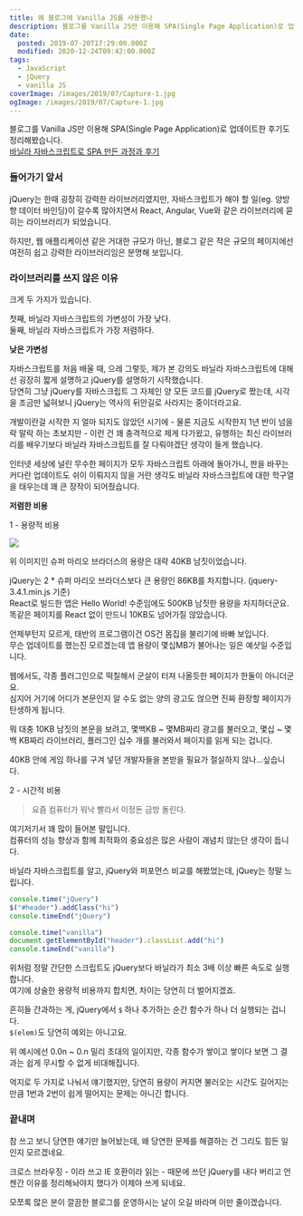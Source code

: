 ```yaml
---
title: 왜 블로그에 Vanilla JS를 사용했나
description: 블로그를 Vanilla JS만 이용해 SPA(Single Page Application)로 업데이트한 후기도 정리해봤습니다.바닐라 자바스크립트로 SPA 만든 과정과 후기 들어가기 앞서 jQuery는 한때 굉장히 강력한 라이브러리였지만, 자바스크립트가 해야 할 일(eg. 양방향 데이터 바인딩)이 갈수록 많아지면서 React, Angular, Vue와 같은 라이브러리에 묻히는 라이브러리가 되었습니다. 하지만, 웹 애플리케이션 같은 거대한 규모가 아닌, 블로그 같은 작은 규모의 페이지에선 여전히 쉽고 강력한 라이브러리임은
date:
  posted: 2019-07-20T17:29:00.000Z
  modified: 2020-12-24T09:42:00.000Z
tags:
  - JavaScript
  - jQuery
  - vanilla JS
coverImage: /images/2019/07/Capture-1.jpg
ogImage: /images/2019/07/Capture-1.jpg
---
```


블로그를 Vanilla JS만 이용해 SPA(Single Page Application)로 업데이트한 후기도 정리해봤습니다.  
[바닐라 자바스크립트로 SPA 만든 과정과 후기](/dev/%eb%b0%94%eb%8b%90%eb%9d%bc-%ec%9e%90%eb%b0%94%ec%8a%a4%ed%81%ac%eb%a6%bd%ed%8a%b8%eb%a1%9c-spa-%eb%a7%8c%eb%93%a0-%ea%b3%bc%ec%a0%95%ea%b3%bc-%ed%9b%84%ea%b8%b0)

### 들어가기 앞서

jQuery는 한때 굉장히 강력한 라이브러리였지만, 자바스크립트가 해야 할 일(eg. 양방향 데이터 바인딩)이 갈수록 많아지면서 React, Angular, Vue와 같은 라이브러리에 묻히는 라이브러리가 되었습니다.

하지만, 웹 애플리케이션 같은 거대한 규모가 아닌, 블로그 같은 작은 규모의 페이지에선 여전히 쉽고 강력한 라이브러리임은 분명해 보입니다.

### 라이브러리를 쓰지 않은 이유

크게 두 가지가 있습니다.

첫째, 바닐라 자바스크립트의 가변성이 가장 낮다.  
둘째, 바닐라 자바스크립트가 가장 저렴하다.

**낮은 가변성**

자바스크립트를 처음 배울 때, 으레 그렇듯, 제가 본 강의도 바닐라 자바스크립트에 대해선 굉장히 짧게 설명하고 jQuery를 설명하기 시작했습니다.  
당연히 그냥 jQuery를 자바스크립트 그 자체인 양 모든 코드를 jQuery로 짰는데, 시각을 조금만 넓혀보니 jQuery는 역사의 뒤안길로 사라지는 중이더라고요.

개발이란걸 시작한 지 얼마 되지도 않았던 시기에 - 물론 지금도 시작한지 1년 반이 넘을락 말락 하는 초보지만 - 이런 건 꽤 충격적으로 제게 다가왔고, 유행하는 최신 라이브러리를 배우기보다 바닐라 자바스크립트를 잘 다뤄야겠단 생각이 들게 했습니다.

인터넷 세상에 널린 무수한 페이지가 모두 자바스크립트 아래에 돌아가니, 판을 바꾸는 커다란 업데이트도 쉬이 이뤄지지 않을 거란 생각도 바닐라 자바스크립트에 대한 학구열을 태우는데 꽤 큰 장작이 되어줬습니다.

**저렴한 비용**

1 - 용량적 비용

![](/images/2019/07/mario.jpg)

위 이미지인 슈퍼 마리오 브라더스의 용량은 대략 40KB 남짓이었습니다.

jQuery는 2 \* 슈퍼 마리오 브라더스보다 큰 용량인 86KB를 차지합니다. (jquery-3.4.1.min.js 기준)  
React로 빌드한 앱은 Hello World! 수준임에도 500KB 남짓한 용량을 차지하더군요.  
똑같은 페이지를 React 없이 만드니 10KB도 넘어가질 않았습니다.

언제부턴지 모르게, 태반의 프로그램이건 OS건 몸집을 불리기에 바빠 보입니다.  
무슨 업데이트를 했는진 모르겠는데 앱 용량이 몇십MB가 불어나는 일은 예삿일 수준입니다.

웹에서도, 각종 플러그인으로 떡칠해서 군살이 터져 나올듯한 페이지가 한둘이 아니더군요.  
심지어 거기에 어디가 본문인지 알 수도 없는 양의 광고도 얹으면 진짜 환장할 페이지가 탄생하게 됩니다.

뭐 대충 10KB 남짓의 본문을 보려고, 몇백KB \~ 몇MB짜리 광고를 불러오고, 몇십 \~ 몇백 KB짜리 라이브러리, 플러그인 십수 개를 불러와서 페이지를 읽게 되는 겁니다.

40KB 안에 게임 하나를 구겨 넣던 개발자들을 본받을 필요가 절실하지 않나…싶습니다.

2 - 시간적 비용

> 요즘 컴퓨터가 워낙 빨라서 이정돈 금방 돌린다. 

여기저기서 꽤 많이 들어본 말입니다.  
컴퓨터의 성능 향상과 함께 최적화의 중요성은 많은 사람이 괘념치 않는단 생각이 듭니다.

바닐라 자바스크립트를 알고, jQuery와 퍼포먼스 비교를 해봤었는데, jQuey는 정말 느립니다.

```js
console.time("jQuery")
$("#header").addClass("hi")
console.timeEnd("jQuery")

console.time("vanilla")
document.getElementById("header").classList.add("hi")
console.timeEnd("vanilla")
```

위처럼 정말 간단한 스크립트도 jQuery보다 바닐라가 최소 3배 이상 빠른 속도로 실행합니다.  
여기에 상술한 용량적 비용까지 합치면, 차이는 당연히 더 벌어지겠죠.

흔히들 간과하는 게, jQuery에서 `$` 하나 추가하는 순간 함수가 하나 더 실행되는 겁니다.  
`$(elem)`도 당연히 예외는 아니고요.

위 예시에선 0.0n \~ 0.n 밀리 초대의 일이지만, 각종 함수가 쌓이고 쌓이다 보면 그 결과는 쉽게 무시할 수 없게 비대해집니다.

억지로 두 가지로 나눠서 얘기했지만, 당연히 용량이 커지면 불러오는 시간도 길어지는 만큼 1번과 2번이 쉽게 떨어지는 문제는 아니긴 합니다.

### 끝내며

참 쓰고 보니 당연한 얘기만 늘어놨는데, 왜 당연한 문제를 해결하는 건 그리도 힘든 일인지 모르겠네요.

크로스 브라우징 - 이라 쓰고 IE 호환이라 읽는 - 때문에 쓰던 jQuery를 내다 버리고 언젠간 이유를 정리해놔야지 했다가 이제야 쓰게 되네요.

모쪼록 많은 분이 깔끔한 블로그를 운영하시는 날이 오길 바라며 이만 줄이겠습니다.